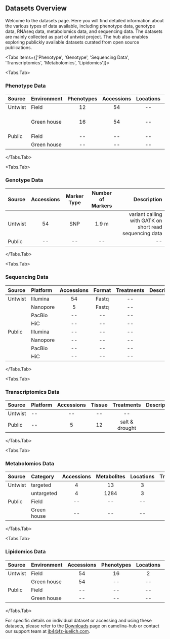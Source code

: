 
## Datasets Overview

Welcome to the datasets page. Here you will find detailed information about the various types of data available, including phenotype data, genotype data, RNAseq data, metabolomics data, and sequencing data. 
The datasets are mainly collected as part of untwist project. The hub also enables exploring publickly available datasets curated from open source publications.


<Tabs items={['Phenotype', 'Genotype', 'Sequencing Data', 'Transcriptomics', 'Metabolomics', 'Lipidomics']}>






  <Tabs.Tab>

### Phenotype Data

| Source    | Environment     | Phenotypes  |   Accessions  |   Locations | Treatments    |  Description |
| :-------- | :------------   | :---------: | :----------:  | :----------:|:------------: |  :----------: |
| Untwist   | Field           |    12       |  54           |     --     |     None        |     -- |
|           | Green house     |    16       | 54            |   --     |     control, Heat & drought     | -- |
| Public    | Field           |    --       | --            |   --     |     --        |    -- |
|           | Green house     |    --       |  --           |  --     |     --        |    -- |
  
  </Tabs.Tab>







  <Tabs.Tab>
  
### Genotype Data

| Source      | Accessions  |   Marker Type | Number of Markers    |  Description |
| :--------   | :---------: | :----------:|:------------: |  ----------: |
| Untwist              |    54       |       SNP     |     1.9 m     |     variant calling with GATK on short read sequencing data |
| Public      |    --     |    -- |     --     |    -- |
  
  </Tabs.Tab>








  <Tabs.Tab>
### Sequencing Data 

| Source    | Platform     | Accessions  |   Format | Treatments    |  Description |
| :-------- | :------------   | :---------: | :----------:|:------------: |  ----------: |
| Untwist   | Illumina           |    54       |       Fastq     |     --     |     -- |
|           | Nanopore     |    5      |    Fastq |     --     | -- |
|           | PacBio     |    --      |    -- |     --     | -- |
|           | HiC     |    --      |    -- |     --     | -- |
| Public   | Illumina           |    --       |       --     |     --     |     -- |
|           | Nanopore     |    --      |    -- |     --     | -- |
|           | PacBio     |    --      |    -- |     --     | -- |
|           | HiC     |    --      |    -- |     --     | -- |

</Tabs.Tab>







  <Tabs.Tab>
  ### Transcriptomics Data

| Source    | Platform          | Accessions  |   Tissue      | Treatments        |  Description |
| :-------- | :------------     | :---------: | :----------:  |:------------:     |  ----------: |
| Untwist   | --                |    --       |      --       |     --            |        --    |
| Public    | --                |    5        |    12         |     salt & drought|        --    |

  </Tabs.Tab>










  <Tabs.Tab>
  ### Metabolomics Data

| Source    | Category       | Accessions | Metabolites  |   Locations | Treatments    |  Description |
| :-------- | :------------  | :---------:| :---------: | :----------:|:------------: |  ----------: |
| Untwist   | targeted       |  4   |    13       |       3     |     --     |     -- |
|           | untargeted     |  4   |    1284     |    3 |     --     | -- |
| Public    | Field          |  --  |    --     |    -- |     --     |    -- |
|           | Green house    |  --  |    --     |    -- |     --     |    -- |

  
  </Tabs.Tab>







  <Tabs.Tab>
  
  ### Lipidomics Data

| Source    | Environment     | Accessions| Phenotypes  |   Locations | Treatments    |  Description |
| :-------- | :------------   | :---------:| :---------: | :----------:|:------------: |  ----------: |
| Untwist   | Field           | 54 |    16       |       2     |     --     |     -- |
|           | Green house     | 54 |    --     |    -- |     --     | -- |
| Public    | Field           | --|    --     |    -- |     --     |    -- |
|           | Green house     | --|    --     |    -- |     --     |    -- |


  </Tabs.Tab>





</Tabs>


For specific details on individual dataset or accessing and using these datasets, please refer to the [Downloads](https://www.camelina-hub.org/router?component=downloads) page on camelina-hub or contact our support team at [ib4@fz-juelich.com](a.haleem@fz-juelich.com).
